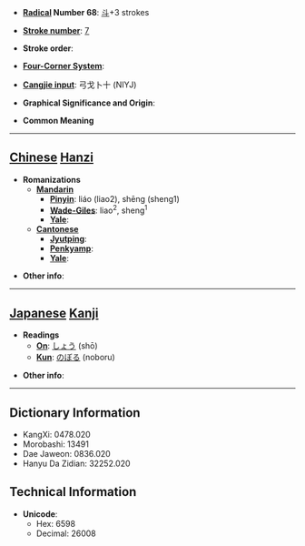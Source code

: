 * '''[[Wiktionary:Chinese radical index| Radical]] Number 68''': [[Wiktionary:Chinese radical index 斗|斗]]+3 strokes

* '''[[Wiktionary:Chinese total strokes index|Stroke number]]''': [[Wiktionary:Chinese total strokes index 7|7]]

* '''Stroke order''': 

* '''[[Wiktionary:Chinese four corner index|Four-Corner System]]''': 

* '''[[Wiktionary:Chinese Cangjie index|Cangjie input]]''': 弓戈卜十 (NIYJ)

* '''Graphical Significance and Origin''': 

* '''Common Meaning'''

----

== [[Chinese]] [[Hanzi]] ==

* '''Romanizations'''
** '''[[Mandarin]]'''
*** '''[[Pinyin]]''': liáo (liao2), shēng (sheng1)
*** '''[[Wade-Giles]]''': liao<sup>2</sup>, sheng<sup>1</sup>
*** '''[[Yale]]''': 
** '''[[Cantonese]]'''
*** '''[[Jyutping]]''':
*** '''[[Penkyamp]]''': 
*** '''[[Yale]]''': 

* '''Other info''': 

----

== [[Japanese]] [[Kanji]] ==

* '''Readings'''
** '''[[On]]''': [[しょう]] (shō)
** '''[[Kun]]''': [[のぼる]] (noboru)

* '''Other info''':  

----

== Dictionary Information ==

* KangXi: 0478.020
* Morobashi: 13491
* Dae Jaweon: 0836.020
* Hanyu Da Zidian: 32252.020

== Technical Information ==

* '''Unicode''':
** Hex: 6598
** Decimal: 26008